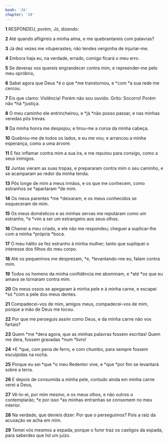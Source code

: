 ```yaml
---
book: 'Jó'
chapter: '19'
---
```


**1** RESPONDEU, porém, Jó, dizendo:

**2** Até quando afligireis a minha alma, e me quebrantareis com palavras?

**3** Já dez vezes me vituperastes; não tendes vergonha de injuriar-me.

**4** Embora haja eu, na verdade, errado, comigo ficará o meu erro.

**5** Se deveras vos quereis engrandecer contra mim, e repreender-me pelo meu opróbrio,

**6** Sabei agora que Deus *é o que *me transtornou, e *com *a sua rede me cercou.

**7** Eis que clamo: Violência! Porém não sou ouvido. Grito: Socorro! Porém não *há *justiça.

**8** O meu caminho ele entrincheirou, e *já *não posso passar, e nas minhas veredas pôs trevas.

**9** Da minha honra me despojou; e tirou-me a coroa da minha cabeça.

**10** Quebrou-me de todos os lados, e eu me vou; e arrancou a minha esperança, como a uma árvore.

**11** E fez inflamar contra mim a sua ira, e me reputou para consigo, como a seus inimigos.

**12** Juntas vieram as suas tropas, e prepararam contra mim o seu caminho, e se acamparam ao redor da minha tenda.

**13** Pôs longe de mim a meus irmãos, e os que me conhecem, como estranhos se *apartaram *de mim.

**14** Os meus parentes *me *deixaram, e os meus conhecidos se esqueceram de mim.

**15** Os meus domésticos e as minhas servas me reputaram como um estranho, *e *vim a ser um estrangeiro aos seus olhos.

**16** Chamei a meu criado, e ele não me respondeu; cheguei a suplicar-lhe com a minha *própria *boca.

**17** O meu hálito se fez estranho à minha mulher; tanto que supliquei o interesse dos filhos do meu corpo.

**18** Até os pequeninos me desprezam, *e, *levantando-me eu, falam contra mim.

**19** Todos os homens da minha confidência me abominam, e *até *os que eu amava se tornaram contra mim.

**20** Os meus ossos se apegaram à minha pele e à minha carne, e escapei *só *com a pele dos meus dentes.

**21** Compadecei-vos de mim, amigos meus, compadecei-vos de mim, porque a mão de Deus me tocou.

**22** Por que me perseguis assim como Deus, e da minha carne não vos fartais?

**23** Quem *me *dera agora, que as minhas palavras fossem escritas! Quem me dera, fossem gravadas *num *livro!

**24** *E *que, com pena de ferro, e com chumbo, para sempre fossem esculpidas na rocha.

**25** Porque eu sei *que *o meu Redentor vive, e *que *por fim se levantará sobre a terra.

**26** E depois de consumida a minha pele, contudo ainda em minha carne verei a Deus,

**27** Vê-lo-ei, por mim mesmo, e os meus olhos, e não outros o contemplarão; *e por isso *as minhas entranhas se consomem no meu interior.

**28** Na verdade, que devíeis dizer: Por que o perseguimos? Pois a raiz da acusação se acha em mim.

**29** Temei vós mesmos a espada; porque o furor traz os castigos da espada, para saberdes que _há_ um juízo.
